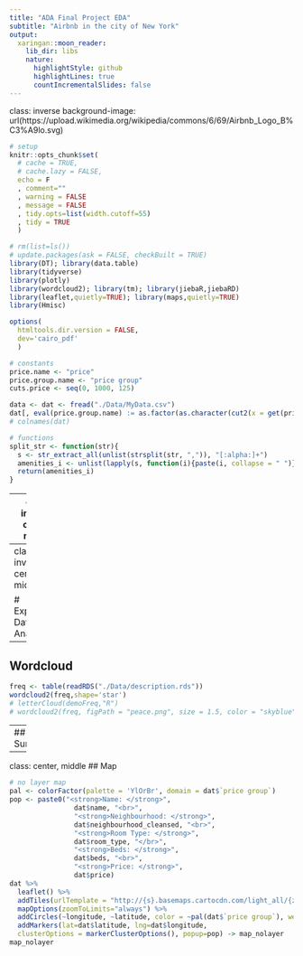 ```yaml
---
title: "ADA Final Project EDA"
subtitle: "Airbnb in the city of New York"
output:
  xaringan::moon_reader:
    lib_dir: libs
    nature:
      highlightStyle: github
      highlightLines: true
      countIncrementalSlides: false
---
```

class: inverse
background-image: url(https://upload.wikimedia.org/wikipedia/commons/6/69/Airbnb_Logo_B%C3%A9lo.svg)

```r
# setup
knitr::opts_chunk$set(
  # cache = TRUE, 
  # cache.lazy = FALSE, 
  echo = F
  , comment=""
  , warning = FALSE
  , message = FALSE
  , tidy.opts=list(width.cutoff=55)
  , tidy = TRUE
  )

# rm(list=ls())
# update.packages(ask = FALSE, checkBuilt = TRUE)
library(DT); library(data.table)
library(tidyverse)
library(plotly)
library(wordcloud2); library(tm); library(jiebaR,jiebaRD) 
library(leaflet,quietly=TRUE); library(maps,quietly=TRUE)
library(Hmisc)

options(
  htmltools.dir.version = FALSE, 
  dev='cairo_pdf'
  )
```

```r
# constants
price.name <- "price"
price.group.name <- "price group"
cuts.price <- seq(0, 1000, 125)
```

```r
data <- dat <- fread("./Data/MyData.csv")
dat[, eval(price.group.name) := as.factor(as.character(cut2(x = get(price.name), cuts = cuts.price)))]
# colnames(dat)
```

```r
# functions
split_str <- function(str){
  s <- str_extract_all(unlist(strsplit(str, ",")), "[:alpha:]+")
  amenities_i <- unlist(lapply(s, function(i){paste(i, collapse = " ")}))
  return(amenities_i)
}
```
---
class: inverse, center, middle

# Data Source

SKDJbv:Sruvbn:SEIgjtkb.nLFIuvb;

---
class: inverse, center, middle 

# Exploratory Data Analysis

---
## Wordcloud
```r
freq <- table(readRDS("./Data/description.rds"))
wordcloud2(freq,shape='star')
# letterCloud(demoFreq,"R")
# wordcloud2(freq, figPath = "peace.png", size = 1.5, color = "skyblue", backgroundColor="black")
```

---
## Sunburst
```r
boroughs <- aggregate(data$id,list(data$neighbourhood_group_cleansed),length)
plot_ly(labels=boroughs[,1], values=boroughs[,2], type = "pie",textinfo = "label+percent"
           ) %>%
      layout(title = paste("Proportion By Boroughs"),showlegend = F,
             xaxis=list(showgrid=F,zeroline=F,showline=F,autotick=T,ticks='',showticklabels=F),
             yaxis=list(showgrid=F,zeroline=F,showline=F,autotick=T,ticks='',showticklabels=F))
```

---
class: center, middle 
## Map
```r
# no layer map
pal <- colorFactor(palette = 'YlOrBr', domain = dat$`price group`)
pop <- paste0("<strong>Name: </strong>",
                dat$name, "<br>",
                "<strong>Neighbourhood: </strong>",
                dat$neighbourhood_cleansed, "<br>",
                "<strong>Room Type: </strong>",
                dat$room_type, "</br>",
                "<strong>Beds: </strong>",
                dat$beds, "<br>",
                "<strong>Price: </strong>",
                dat$price)
dat %>%
  leaflet() %>%
  addTiles(urlTemplate = "http://{s}.basemaps.cartocdn.com/light_all/{z}/{x}/{y}.png")  %>%
  mapOptions(zoomToLimits="always") %>%
  addCircles(~longitude, ~latitude, color = ~pal(dat$`price group`), weight = 3, opacity = 0.7,popup = pop, group = "Restaurants") %>%
  addMarkers(lat=dat$latitude, lng=dat$longitude,
  clusterOptions = markerClusterOptions(), popup=pop) -> map_nolayer
map_nolayer
```

